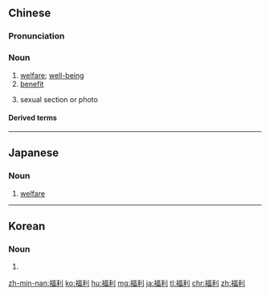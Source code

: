 ==Chinese==
{{zh-forms}}

===Pronunciation===
{{zh-pron
|m=fúlì
|c=fuk1 lei6
|h=pfs=fuk-li
|mn=hok-lī
|ma=Zh-fúlì.ogg
|cat=n
}}

===Noun===
{{zh-noun}}

# [[welfare]]; [[well-being]]
# [[benefit]] {{gloss|payment provided by a government or organisation}}
# {{lb|zh|internet slang}} sexual section or photo

====Derived terms====
{{zh-der|福利彩票|福利費|福利金|福利院|社會福利工作|社會福利|員工福利}}

----

==Japanese==
{{ja-kanjitab|ふく|り|yomi=on}}

===Noun===
{{ja-noun|ふくり}}

# [[welfare]]

----

==Korean==
{{ko-hanjatab}}

===Noun===
{{ko-noun|hangeul=복리}}

# {{hanja form of|복리|welfare}}

[[zh-min-nan:福利]]
[[ko:福利]]
[[hu:福利]]
[[mg:福利]]
[[ja:福利]]
[[tl:福利]]
[[chr:福利]]
[[zh:福利]]
